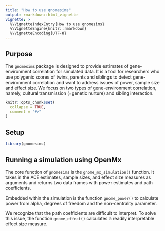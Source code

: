 ```yaml
---
title: "How to use gnomesims"
output: rmarkdown::html_vignette
vignette: >
  %\VignetteIndexEntry{How to use gnomesims}
  %\VignetteEngine{knitr::rmarkdown}
  %\VignetteEncoding{UTF-8}
---
```


## Purpose

The `gnomesims` package is designed to provide estimates of gene-environment correlation for simulated data. It is a tool for researchers who use polygenic scores of twins, parents and siblings to detect gene-environment correlation and want to address issues of power, sample size and effect size. We focus on two types of gene-environment correlation, namely, cultural transmission (=genetic nurture) and sibling interaction.

```r
knitr::opts_chunk$set(
  collapse = TRUE,
  comment = "#>"
)
```

## Setup

```r
library(gnomesims)
```

## Running a simulation using OpenMx

The core function of `gnomesims` is the `gnome_mx_simulation()` function. It takes in the ACE estimates, sample sizes, and effect size measures as arguments and returns two data frames with power estimates and path coefficients.

Embedded within the simulation is the function `gnome_power()` to calculate power from alpha, degrees of freedom and the non-centrality parameter.

We recognize that the path coefficients are difficult to interpret. To solve this issue, the function `gnome_effect()` calculates a readily interpretable effect size measure.
